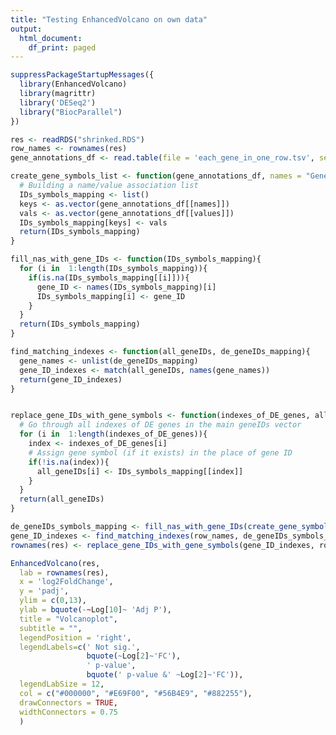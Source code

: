 ```yaml
---
title: "Testing EnhancedVolcano on own data"
output:
  html_document:
    df_print: paged
---
```


```r
suppressPackageStartupMessages({
  library(EnhancedVolcano)
  library(magrittr)
  library('DESeq2')
  library("BiocParallel")
})
```


```r
res <- readRDS("shrinked.RDS")
row_names <- rownames(res)
gene_annotations_df <- read.table(file = 'each_gene_in_one_row.tsv', sep = '\t', header = TRUE, stringsAsFactors = FALSE)

create_gene_symbols_list <- function(gene_annotations_df, names = "Genes", values = "Gene_name"){
  # Building a name/value association list
  IDs_symbols_mapping <- list()
  keys <- as.vector(gene_annotations_df[[names]])
  vals <- as.vector(gene_annotations_df[[values]])
  IDs_symbols_mapping[keys] <- vals
  return(IDs_symbols_mapping)
}

fill_nas_with_gene_IDs <- function(IDs_symbols_mapping){
  for (i in  1:length(IDs_symbols_mapping)){
    if(is.na(IDs_symbols_mapping[[i]])){
      gene_ID <- names(IDs_symbols_mapping)[i]
      IDs_symbols_mapping[i] <- gene_ID
    }
  }
  return(IDs_symbols_mapping)
}

find_matching_indexes <- function(all_geneIDs, de_geneIDs_mapping){
  gene_names <- unlist(de_geneIDs_mapping)
  gene_ID_indexes <- match(all_geneIDs, names(gene_names))
  return(gene_ID_indexes)
}


replace_gene_IDs_with_gene_symbols <- function(indexes_of_DE_genes, all_geneIDs, IDs_symbols_mapping){
  # Go through all indexes of DE genes in the main geneIDs vector
  for (i in  1:length(indexes_of_DE_genes)){
    index <- indexes_of_DE_genes[i]
    # Assign gene symbol (if it exists) in the place of gene ID
    if(!is.na(index)){
      all_geneIDs[i] <- IDs_symbols_mapping[[index]]
    }
  }
  return(all_geneIDs)
}

de_geneIDs_symbols_mapping <- fill_nas_with_gene_IDs(create_gene_symbols_list(gene_annotations_df))
gene_ID_indexes <- find_matching_indexes(row_names, de_geneIDs_symbols_mapping)
rownames(res) <- replace_gene_IDs_with_gene_symbols(gene_ID_indexes, row_names, de_geneIDs_symbols_mapping)
```


```r
EnhancedVolcano(res,
  lab = rownames(res),
  x = 'log2FoldChange',
  y = 'padj',
  ylim = c(0,13),
  ylab = bquote(-~Log[10]~ 'Adj P'),
  title = "Volcanoplot",
  subtitle = "",
  legendPosition = 'right',
  legendLabels=c(' Not sig.',
                 bquote(~Log[2]~'FC'), 
                 ' p-value',
                 bquote(' p-value &' ~Log[2]~'FC')),
  legendLabSize = 12,
  col = c("#000000", "#E69F00", "#56B4E9", "#882255"),
  drawConnectors = TRUE,
  widthConnectors = 0.75
  )
```





